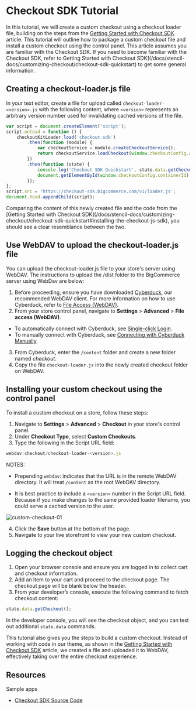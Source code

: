 # Checkout SDK Tutorial

In this tutorial, we will create a custom checkout using a checkout loader file, building on the steps from the [Getting Started with Checkout SDK](/docs/stencil-docs/customizing-checkout/checkout-sdk-quickstart) article. This tutorial will outline how to package a custom checkout file and install a custom checkout using the control panel. This article assumes you are familiar with the Checkout SDK. If you need to become familiar with the Checkout SDK, refer to Getting Started with Checkout SDK](/docs/stencil-docs/customizing-checkout/checkout-sdk-quickstart) to get some general information.


## Creating a checkout-loader.js file

In your text editor, create a file for upload called `checkout-loader-<version>.js` with the following content, where `<version>` represents an arbitrary version number used for invalidating cached versions of the file.

```js
var script = document.createElement('script');
script.onload = function () {
    checkoutKitLoader.load('checkout-sdk')
        .then(function (module) {
            var checkoutService = module.createCheckoutService();
            return checkoutService.loadCheckout(window.checkoutConfig.checkoutId);
        })
        .then(function (state) {
            console.log('Checkout SDK Quickstart', state.data.getCheckout());
            document.getElementById(window.checkoutConfig.containerId).innerHTML = 'Checkout ID: ' + state.data.getCheckout().id;
        });
};
script.src = 'https://checkout-sdk.bigcommerce.com/v1/loader.js';
document.head.appendChild(script);
```
<Callout type="info">
Comparing the content of this newly created file and the code from the [Getting Started with Checkout SDK](/docs/stencil-docs/customizing-checkout/checkout-sdk-quickstart#installing-the-checkout-js-sdk), you should see a clear resemblance between the two.
</Callout>

## Use WebDAV to upload the checkout-loader.js file

You can upload the checkout-loader.js file to your store's server using WebDAV. The instructions to upload the /dist folder to the BigCommerce server using WebDav are below:

1. Before proceeding, ensure you have downloaded [Cyberduck](https://cyberduck.io/), our recommended WebDAV client. For more information on how to use Cyberduck, refer to [File Access (WebDAV)](https://support.bigcommerce.com/s/article/File-Access-WebDAV).
2. From your store control panel, navigate to **Settings** > **Advanced** > **File access (WebDAV)**.
  * To automatically connect with Cyberduck, see [Single-click Login](https://support.bigcommerce.com/s/article/File-Access-WebDAV#login).
  * To manually connect with Cyberduck, see [Connecting with Cyberduck Manually](https://support.bigcommerce.com/s/article/File-Access-WebDAV#manual).
3. From Cyberduck, enter the `/content` folder and create a new folder named _checkout_.
4. Copy the file `checkout-loader.js` into the newly created checkout folder on WebDAV.

## Installing your custom checkout using the control panel

To install a custom checkout on a store, follow these steps:
1. Navigate to **Settings** > **Advanced** > **Checkout** in your store's control panel.
2. Under **Checkout Type**, select **Custom Checkouts**.
3. Type the following in the Script URL field:

```js copy
webdav:checkout/checkout-loader-<version>.js
```


NOTES:

* Prepending `webdav`: indicates that the URL is in the remote WebDAV directory. It will treat `/content` as the root WebDAV directory.

* It is best practice to include a `<version>` number in the Script URL field. Because if you make changes to the same provided loader filename, you could serve a cached version to the user.

![custom-checkout-01](https://storage.googleapis.com/bigcommerce-production-dev-center/images/custom-checkout-01.png "Custom Checkout")

4. Click the **Save** button at the bottom of the page.
5. Navigate to your live storefront to view your new custom checkout.

## Logging the checkout object

1. Open your browser console and ensure you are logged in to collect cart and checkout information.
2. Add an item to your cart and proceed to the checkout page. The checkout page will be blank below the header.
3. From your developer’s console, execute the following command to fetch checkout content:

```js copy
state.data.getCheckout();
```

In the developer console, you will see the checkout object, and you can test out additional `state.data` commands. 

This tutorial also gives you the steps to build a custom checkout. Instead of working with code in our theme, as shown in the [Getting Started with Checkout SDK](/docs/stencil-docs/customizing-checkout/checkout-sdk-quickstart) article, we created a file and uploaded it to WebDAV, effectively taking over the entire checkout experience. 



## Resources

Sample apps
* [Checkout SDK Source Code](https://github.com/bigcommerce/checkout-sdk-js)

